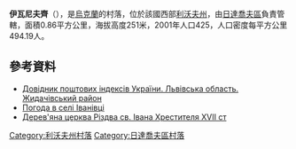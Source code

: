{{coord|49|23|11|N|24|6|14|E|scale:100000|display=title}}

'''伊瓦尼夫齊'''（{{lang-uk|Іванівці}}），是[[烏克蘭|烏克蘭]]的村落，位於該國西部[[利沃夫州|利沃夫州]]，由[[日達喬夫區|日達喬夫區]]負責管轄，面積0.86平方公里，海拔高度251米，2001年人口425，人口密度每平方公里494.19人。

==參考資料==
*[http://www.uaidx.com/13/282/index Довідник поштових індексів України. Львівська область. Жидачівський район] {{Wayback|url=http://www.uaidx.com/13/282/index |date=20160909184734 }}
* [http://weather.in.ua/ua/l'vovskaja/9387 Погода в селі Іванівці] {{Wayback|url=http://weather.in.ua/ua/l%27vovskaja/9387 |date=20201126173820 }}
* [https://web.archive.org/web/20120520233304/http://decerkva.org.ua/2zhydI.html Дерев'яна церква Різдва св. Івана Хрестителя XVII ст]

{{DEFAULTSORT:Іванівці}}
[[Category:利沃夫州村落|Category:利沃夫州村落]]
[[Category:日達喬夫區村落|Category:日達喬夫區村落]]


{{Lviv-geo-stub}}